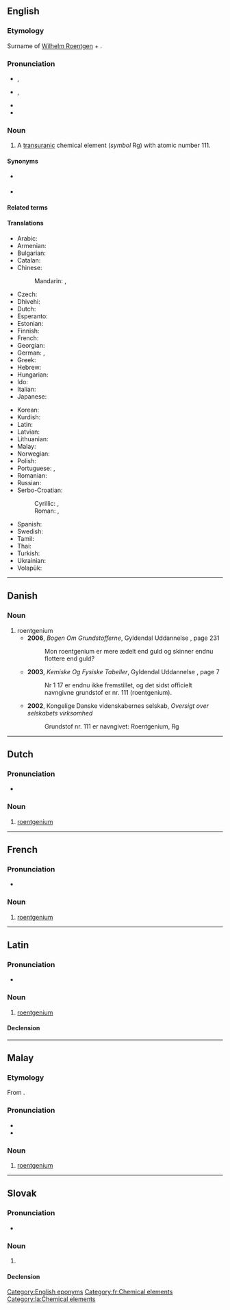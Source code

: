 {{also|Roentgenium|röntgenium}}
==English==
{{elements|Rg|darmstadtium|Ds|copernicium|Cn}}

===Etymology===
Surname of [[w:Wilhelm Roentgen|Wilhelm Roentgen]] + {{af|en|-ium}}.

===Pronunciation===
* {{a|US}} {{enPR|rĕntgen'ēəm}}, {{IPA|/ɹɛntˈɡɛniəm/|lang=en}}
* {{a|UK}} {{enPR|rŭntgen'ēəm}}, {{IPA|/ɹʌntˈɡɛniəm/|lang=en}}
* {{audio|en-us-roentgenium.ogg|Audio (US)|lang=en}}
* {{audio|En-uk-roentgenium.oga|Audio (UK)|lang=en}}

===Noun===
{{en-noun|-}}
{{wikipedia}}

# A [[transuranic]] chemical element (''symbol'' Rg) with atomic number 111.

====Synonyms====
* {{l|en|eka-gold}} {{qualifier|used before the element was discovered}}
* {{l|en|unununium}} {{qualifier|used before the element was officially named}}

====Related terms====
{{rel3|en|[[w:Wilhelm Roentgen|Roentgen]]
|roentgen
|roentgenate
}}

====Translations====
{{trans-top|chemical element}}
* Arabic: {{t|ar|رُونْتْجِينْيُوم|m|tr=rontginyum}}
* Armenian: {{t|hy|ռենտգենիում}}
* Bulgarian: {{t|bg|рьонтгений}}
* Catalan: {{t+|ca|roentgeni|m}}
* Chinese:
*: Mandarin: {{t+|cmn|錀}}, {{t+|cmn|𬬭|tr=lún}}
* Czech: {{t+|cs|roentgenium}}
* Dhivehi: {{t-needed|dv}}
* Dutch: {{t+|nl|roentgenium|n}}
* Esperanto: {{t+|eo|rentgenio}}
* Estonian: {{t+|et|röntgeenium}}
* Finnish: {{t+|fi|röntgenium}}
* French: {{t+|fr|roentgenium|m}}
* Georgian: {{t|ka|რენტგენიუმი}}
* German: {{t+|de|Roentgenium}}, {{t+|de|Röntgenium|n}}
* Greek: {{t+|el|ρεντγκένιο|n}}
* Hebrew: {{t|he|רנטגניום}}
* Hungarian: {{t+|hu|röntgenium}}
* Ido: {{t|io|rentgeno}}
* Italian: {{t+|it|roentgenio|m}}
* Japanese: {{t+|ja|レントゲニウム|tr=rentogeniumu}}
{{trans-mid}}
* Korean: {{t+|ko|뢴트게늄}}
* Kurdish: {{t+|ku|ûnûnûnyûm}}
* Latin: {{t+check|la|roentgenium|n}}<!--Neo-Latin-->
* Latvian: {{t|lv|rentgenijs|m}}
* Lithuanian: {{t+|lt|rentgenis|m}}
* Malay: {{t|ms|roentgenium}}
* Norwegian: {{t|no|roentgenium}}
* Polish: {{t+|pl|roentgen|m}}
* Portuguese: {{t+|pt|roentgênio|m}} {{qualifier|Brazil}}, {{t+|pt|roentgénio|m}} {{qualifier|Portugal}}
* Romanian: {{t+|ro|roentgeniu}}
* Russian: {{t+|ru|рентге́ний|m}}
* Serbo-Croatian: {{t|sh|roentgenij}}
*: Cyrillic: {{t|sh|рентгенијум|m}}, {{t|sh|рендгениј|m}}
*: Roman: {{t|sh|rentgenijum|m}}, {{t|sh|rendgenij|m}}
* Spanish: {{t+|es|roentgenio|m}}
* Swedish: {{t+|sv|röntgenium}}
* Tamil: {{t|ta|யுனுனுனியம்}}
* Thai: {{t|th|เรินต์เกเนียม}}
* Turkish: {{t+|tr|röntgenyum}}
* Ukrainian: {{t|uk|унуну́ній|m}}
* Volapük: {{t+|vo|röntgenin}}
{{trans-bottom}}

[[Category:English eponyms]]

----

==Danish==

===Noun===
{{da-noun}}

# roentgenium
#* '''2006''', ''Bogen Om Grundstofferne'', Gyldendal Uddannelse {{ISBN|9788702050080}}, page 231
#*: Mon roentgenium er mere ædelt end guld og skinner endnu flottere end guld?
#* '''2003''', ''Kemiske Og Fysiske Tabeller'', Gyldendal Uddannelse {{ISBN|9788702025699}}, page 7
#*: Nr 1 17 er endnu ikke fremstillet, og det sidst officielt navngivne grundstof er nr. 111 (roentgenium).
#* '''2002''', Kongelige Danske videnskabernes selskab, ''Oversigt over selskabets virksomhed'' {{ISBN|9788778763594}}
#*: Grundstof nr. 111 er navngivet: Roentgenium, Rg

----

==Dutch==
{{wikipedia|lang=nl}}
{{elements|Rg|darmstadtium|Ds|copernicium|Cn|lang=nl}}

===Pronunciation===
* {{audio|Nl-roentgenium.ogg|Audio|lang=nl}}

===Noun===
{{nl-noun|n|-|-}}

# [[#English|roentgenium]]

----

==French==
{{wikipedia|lang=fr}}

===Pronunciation===
* {{fr-IPA|reu_ntguènium}}

===Noun===
{{fr-noun|m}}

# [[#English|roentgenium]]

[[Category:fr:Chemical elements]]

----

==Latin==
{{wikipedia|lang=la}}

===Pronunciation===
* {{la-IPA|roentgenium}}

===Noun===
{{la-noun|roentgenium|roentgeniī|n|second}}

# [[#English|roentgenium]]

====Declension====
{{la-ndecl|roentgenium<2>}}

[[Category:la:Chemical elements]]

----

==Malay==
{{wikipedia|lang=ms}}
{{elements|Rg|darmstadtium|Ds|kopernisium|Cn|lang=ms}}

===Etymology===
From {{bor|ms|en|roentgenium}}.

===Pronunciation===
* {{IPA|[rɛn(tə)ɡɛniom]|[rɛn(tə)ɡɛniəm]|lang=ms}}
* {{rhymes|iom|jom|om|lang=ms}}

===Noun===
{{head|ms|noun}}

# [[#English|roentgenium]] {{gloss|chemical element}}

----

==Slovak==
{{elements|Rg|darmstadtium|Ds|kopernikium|Cn|lang=sk}}

===Pronunciation===
* {{IPA|/ˈrɛnɡɛnium/|/ˈrœnɡɛnium/|lang=sk}}

===Noun===
{{sk-noun|g=n|gen=roentgenia|decl=mesto}}

# {{l|en|roentgenium}} {{gloss|element}}

====Declension====
{{sk-decl-noun-sg|roentgenium|roentgenia|roentgeniu|roentgenium|roentgeniu|roentgeniom}}